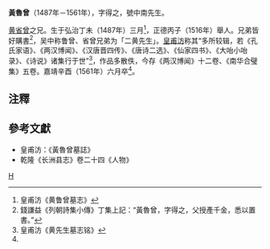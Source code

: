 '''黃魯曾'''（1487年－1561年），字得之，號中南先生。

[[黄省曾|黄省曾]]之兄。生于弘治丁未（1487年）三月<ref name="#1">皇甫汸《黄鲁曾墓志》</ref>，正德丙子（1516年）舉人。兄弟皆好購書<ref>錢謙益《列朝詩集小傳》丁集上記：“黃魯曾，字得之，父授產千金，悉以置書。”</ref>，吴中称鲁曾、省曾兄弟为「二黄先生」。[[皇甫汸|皇甫汸]]称其“多所较辑，若《孔氏家语》、《两汉博闻》、《汉唐晋四传》、《唐诗二选》、《仙家四书》、《大咍小咍录》、《诗说》诸集行于世”<ref>皇甫汸《黄先生墓志铭》</ref>，作品多散佚，今存《两汉博闻》十二卷、《南华合璧集》五卷。嘉靖辛酉（1561年）六月卒<ref name="#1"/>。

==注釋==
<div class="references-small">
<references />
</div>

==參考文獻==
* 皇甫汸：《黃魯曾墓誌》
* 乾隆《长洲县志》卷二十四《人物》

[[Category:明朝作家|H]]